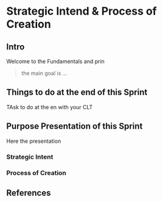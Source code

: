 # Strategic Intend \& Process of Creation

## Intro

Welcome to the Fundamentals and prin

>the main goal is ...

## Things to do at the end of this Sprint

TAsk to do at the en with your CLT



## Purpose Presentation of this Sprint

Here the presentation

### Strategic Intent

### Process of Creation


## References

